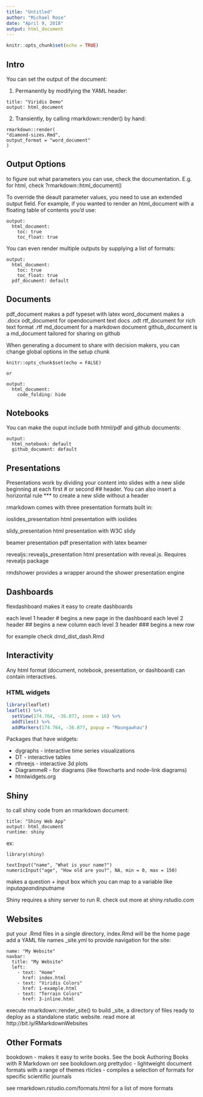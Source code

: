 ```yaml
---
title: "Untitled"
author: "Michael Rose"
date: "April 9, 2018"
output: html_document
---
```


```r
knitr::opts_chunk$set(echo = TRUE)
```

## Intro

You can set the output of the document:

1. Permanently by modifying the YAML header: 

```
title: "Viridis Demo"
output: html_document
```

2. Transiently, by calling rmarkdown::render() by hand:

```
rmarkdown::render(
"diamond-sizes.Rmd",
output_format = "word_document"
)
```

## Output Options

to figure out what parameters you can use, check the documentation. E.g. for html, check ?rmarkdown::html_document()

To override the deault parameter values, you need to use an extended output field. For example, if you wanted to render an html_document with a floating table of contents you'd use: 

```
output:
  html_document:
    toc: true
    toc_float: true
```

You can even render multiple outputs by supplying a list of formats: 

```
output: 
  html_document:
    toc: true
    toc_float: true
  pdf_document: default
```

## Documents

pdf_document makes a pdf typeset with latex
word_document makes a .docx
odt_document for opendocument text docs .odt
rtf_document for rich text format .rtf
md_document for a markdown document
github_document is a md_document tailored for sharing on github

When generating a document to share with decision makers, you can change global options in the setup chunk

```
knitr::opts_chunk$set(echo = FALSE)

or 

output:
  html_document:
    code_folding: hide
```

## Notebooks

You can make the ouput include both html/pdf and github documents: 

```
output:
  html_notebook: default
  github_document: default
```

## Presentations

Presentations work by dividing your content into slides with a new slide beginning at each first # or second ## header. You can also insert a horizontal rule *** to create a new slide without a header

rmarkdown comes with three presentation formats built in:

ioslides_presentation
  html presentation with ioslides
  
slidy_presentation
  html presentation with W3C slidy
  
beamer presentation
  pdf presentation with latex beamer
  
revealjs::revealjs_presentation
  html presentation with reveal.js. Requires revealjs package
  
rmdshower
  provides a wrapper around the shower presentation engine
  
## Dashboards

flexdashboard makes it easy to create dashboards

each level 1 header # begins a new page in the dashboard
each level 2 header ## begins a new column
each level 3 header ### begins a new row

for example check dmd_dist_dash.Rmd


## Interactivity

Any html format (document, notebook, presentation, or dashboard) can contain interactives.

### HTML widgets

```r
library(leaflet)
leaflet() %>% 
  setView(174.764, -36.877, zoom = 16) %>% 
  addTiles() %>% 
  addMarkers(174.764, -36.877, popup = "Maungawhau")

```

Packages that have widgets:

* dygraphs - interactive time series visualizations
* DT - interactive tables
* rthreejs - interactive 3d plots
* DiagrammeR - for diagrams (like flowcharts and node-link diagrams)
* htmlwidgets.org

## Shiny 

to call shiny code from an rmarkdown document:

```
title: "Shiny Web App"
output: html_document
runtime: shiny
```

ex: 

```
library(shiny)

textInput("name", "What is your name?")
numericInput("age", "How old are you?", NA, min = 0, max = 150)
```

makes a question + input box which you can map to a variable like input$age and input$name

Shiny requires a shiny server to run R. check out more at shiny.rstudio.com

## Websites 

put your .Rmd files in a single directory, index.Rmd will be the home page
add a YAML file names _site.yml to provide navigation for the site: 

```
name: "My Website"
navbar: 
  title: "My Website"
  left:
    - text: "Home"
      href: index.html
    - text: "Viridis Colors"
      href: 1-example.html
    - text: "Terrain Colors"
      href: 3-inline.html
```

execute rmarkdown::render_site() to build _site, a directory of files ready to deploy as a standalone static website.
read more at http://bit.ly/RMarkdownWebsites

## Other Formats

bookdown - makes it easy to write books. See the book Authoring Books with R Markdown orr see bookdown.org
prettydoc - lightweight document formats with a range of themes 
rticles - compiles a selection of formats for specific scientific journals

see rmarkdown.rstudio.com/formats.html for a list of more formats 



